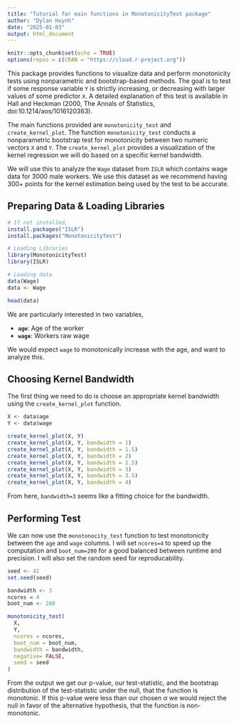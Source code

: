 ```yaml
---
title: "Tutorial for main functions in MonotonicityTest package"
author: "Dylan Huynh"
date: "2025-01-03"
output: html_document
---
```


```r
knitr::opts_chunk$set(echo = TRUE)
options(repos = c(CRAN = "https://cloud.r-project.org"))
```

This package provides functions to visualize data and perform monotonicity tests using nonparametric and bootstrap-based methods. The goal is to test if some response variable `Y` is strictly increasing, or decreasing with larger values of some predictor `X`. A detailed explanation of this test is available in Hall and Heckman (2000, The Annals of Statistics, doi:10.1214/aos/1016120363).

The main functions provided are `monotonicity_test` and `create_kernel_plot`. 
The function `monotonicity_test` conducts a nonparametric bootstrap test for monotonicity between two numeric vectors `X` and `Y`. The `create_kernel_plot` provides a visualization of the kernel regression we will do based on a specific kernel bandwidth.

We will use this to analyze the `Wage` dataset from `ISLR` which contains wage data for 3000 male workers. We use this dataset
as we recommend having 300+ points for the kernel estimation being used by the test to be accurate. 

## Preparing Data & Loading Libraries
```r
# If not installed,
install.packages("ISLR")
install.packages("MonotonicityTest")

# Loading Libraries
library(MonotonicityTest)
library(ISLR)

# Loading data
data(Wage)
data <- Wage

head(data)
```

We are particularly interested in two variables,

- **`age`**: Age of the worker
- **`wage`**: Workers raw wage

We would expect `wage` to monotonically increase with the age, and want to analyze this.


## Choosing Kernel Bandwidth

The first thing we need to do is choose an appropriate kernel bandwidth using the `create_kernel_plot` function.

```r
X <- data$age
Y <- data$wage

create_kernel_plot(X, Y)
create_kernel_plot(X, Y, bandwidth = 1)
create_kernel_plot(X, Y, bandwidth = 1.5)
create_kernel_plot(X, Y, bandwidth = 2)
create_kernel_plot(X, Y, bandwidth = 2.5)
create_kernel_plot(X, Y, bandwidth = 3)
create_kernel_plot(X, Y, bandwidth = 3.5)
create_kernel_plot(X, Y, bandwidth = 4)
```

From here, `bandwidth=3` seems like a fitting choice for the bandwidth.

## Performing Test

We can now use the `monotonocity_test` function to test monotonicity between the `age` and `wage` columns. 
I will set `ncores=4` to speed up the computation and `boot_num=200` for a good balanced between runtime and precision. I will also set the random seed for reproducability.

```r
seed <- 42
set.seed(seed)

bandwidth <- 3
ncores = 4
boot_num <- 200

monotonicity_test(
  X, 
  Y,
  ncores = ncores,
  boot_num = boot_num,
  bandwidth = bandwidth,
  negative= FALSE,
  seed = seed
)
```

From the output we get our p-value, our test-statistic, and the bootstrap distribution of the test-statistic under the null, that the function is monotonic. If this p-value were less than our chosen $\alpha$ we would reject the null in favor of the alternative hypothesis, that the function is non-monotonic. 


